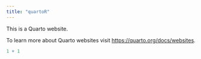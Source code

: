 ```yaml
---
title: "quartoR"
---
```


This is a Quarto website.

To learn more about Quarto websites visit <https://quarto.org/docs/websites>.

```r
1 + 1
```
